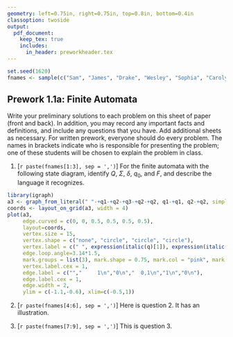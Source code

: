 ```yaml
---
geometry: left=0.75in, right=0.75in, top=0.8in, bottom=0.4in
classoption: twoside
output: 
  pdf_document:
    keep_tex: true
    includes:
      in_header: preworkheader.tex
---
```


```r
set.seed(1620)
fnames <- sample(c("Sam", "James", "Drake", "Wesley", "Sophia", "Carolyn", "Trevor", "Tristan", "Ryley"))
```

## Prework 1.1a: Finite Automata

Write your preliminary solutions to each problem on this sheet of paper (front and back). In addition, you may record any important facts and definitions, and include any questions that you have. Add additional sheets as necessary. For written prework, everyone should do every problem. The names in brackets indicate who is responsible for presenting the problem; one of these students will be chosen to explain the problem in class.

1. [`r paste(fnames[1:3], sep = ',')`] For the finite automata with the following state diagram, identify $Q$, $\Sigma$, $\delta$, $q_0$, and $F$, and describe the language it recognizes.

```r
library(igraph)
a3 <- graph_from_literal(" "-+q1-+q2-+q3-+q2-+q2, q1-+q1, q2-+q2, simplify=FALSE)
coords <- layout_on_grid(a3, width = 4)
plot(a3, 
     edge.curved = c(0, 0, 0.5, 0.5, 0.5, 0.5), 
     layout=coords,
     vertex.size = 15,
     vertex.shape = c("none", "circle", "circle", "circle"),
     vertex.label = c(" ", expression(italic(q)[1]), expression(italic(q)[2]), expression(italic(q)[3])),
     edge.loop.angle=3.14*1.5,
     mark.groups = list(3), mark.shape = 0.75, mark.col = "pink", mark.border = "black",
     vertex.label.cex = 1,
     edge.label = c("","     1\n","0\n","  0,1\n","1\n","0\n"), 
     edge.label.cex = 1,
     edge.width = 2,
     ylim = c(-1.1,-0.6), xlim=c(-0.5,1))
```


2. [`r paste(fnames[4:6], sep = ',')`] Here is question 2. It has an illustration.

3. [`r paste(fnames[7:9], sep = ',')`] This is question 3.

\medskip
\mbox{}\xrfill[2pt]{1pt}\textsc{\small begin your solutions below this line}\xrfill[2pt]{1pt}\mbox{}

